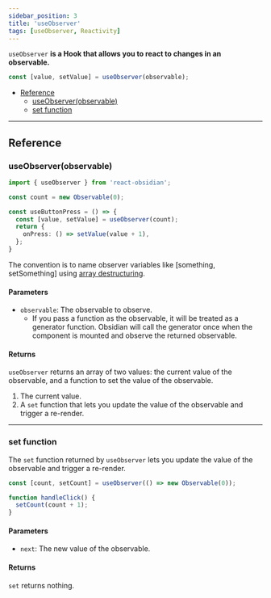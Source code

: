 ```yaml
---
sidebar_position: 3
title: 'useObserver'
tags: [useObserver, Reactivity]
---
```


`useObserver` **is a Hook that allows you to react to changes in an observable.**

```ts
const [value, setValue] = useObserver(observable);
```

* [Reference](#reference)
  * [useObserver(observable)](#useobserverobservable)
  * [set function](#set-function)
___

## Reference
### useObserver(observable)

```ts
import { useObserver } from 'react-obsidian';

const count = new Observable(0);

const useButtonPress = () => {
  const [value, setValue] = useObserver(count);
  return {
    onPress: () => setValue(value + 1),
  };
}
```

The convention is to name observer variables like [something, setSomething] using [array destructuring](https://javascript.info/destructuring-assignment).

#### Parameters
* `observable`: The observable to observe.
  * If you pass a function as the observable, it will be treated as a generator function. Obsidian will call the generator once when the component is mounted and observe the returned observable.

#### Returns
`useObserver` returns an array of two values: the current value of the observable, and a function to set the value of the observable.
1. The current value.
2. A `set` function that lets you update the value of the observable and trigger a re-render.

___
### set function
The `set` function returned by `useObserver` lets you update the value of the observable and trigger a re-render.

```ts
const [count, setCount] = useObserver(() => new Observable(0));

function handleClick() {
  setCount(count + 1);
}
```

#### Parameters
* `next`: The new value of the observable.

#### Returns
`set` returns nothing.